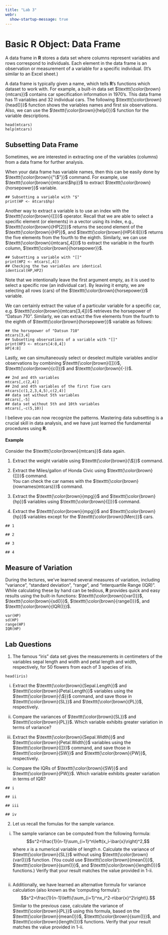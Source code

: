 ```yaml
---
title: "Lab 3"
webr:
  show-startup-message: true
---
```


::: hidden
\let\OldTexttt\texttt
\renewcommand{\txt}[1]{\OldTexttt{\color{brown}{#1}}}
:::

# Basic **R** Object: Data Frame

A data frame in **R** stores a data set where columns represent variables and rows correspond to individuals. Each element in the data frame is an observation or measurement of a variable for a specific individual. (It’s similar to an Excel sheet.)

A data frame is typically given a name, which tells **R**'s functions which dataset to work with. For example, a built-in data set $\texttt{\color{brown}{mtcars}}$ contains car specification information in 1970's. This data frame has 11 variables and 32 individual cars. The following $\texttt{\color{brown}{head()}}$ function shows the variables names and first six observations. Also, we can use the $\texttt{\color{brown}{help()}}$ function for the variable descriptions.

```webr-r
head(mtcars)
help(mtcars)
```

## Subsetting Data Frame

Sometimes, we are interested in extracting one of the variables (columns) from a data frame for further analysis.

When your data frame has variable names, then this can be easily done by $\texttt{\color{brown}{"\$"}}$ command. For example, use $\texttt{\color{brown}{mtcars\$hp}}$ to extract $\texttt{\color{brown}{horsepower}}$ variable.

```webr-r
## Subsetting a variable with "$"
print(HP <- mtcars$hp)
```

Another way to extract a variable is to use an index with the $\texttt{\color{brown}{[]}}$ operator. Recall that we are able to select a specific element (or elements) in a vector using its index, e.g., $\texttt{\color{brown}{HP[2]}}$ returns the second element of the $\texttt{\color{brown}{HP}}$, and $\texttt{\color{brown}{HP[4:8]}}$ returns the five elements from the fourth to the eighth. Similarly, we can use $\texttt{\color{brown}{mtcars[,4]}}$ to extract the variable in the fourth column, $\texttt{\color{brown}{horsepower}}$.

```webr-r
## Subsetting a variable with "[]"
print(HP2 <- mtcars[,4])
## Checking the two variables are identical
identical(HP,HP2)
```

Note that we intentionally leave the first argument empty, as it is used to select a specific row (an individual car). By leaving it empty, we are selecting all rows (cars) of the $\texttt{\color{brown}{horsepower}}$ variable.

We can certainly extract the value of a particular variable for a specific car, e.g. $\texttt{\color{brown}{mtcars[3,4]}}$ retrieves the horsepower of "Datsun 710". Similarly, we can extract the five elements from the fourth to the eighth of $\texttt{\color{brown}{horsepower}}$ variable as follows:

```webr-r
## the horsepower of "Datsun 710"
mtcars[3,4]
## Subsetting observations of a variable with "[]"
print(HP3 <- mtcars[4:8,4])
HP[4:8]
```

Lastly, we can simultaneously select or deselect multiple variables and/or observations by combining $\texttt{\color{brown}{[]}}$, $\texttt{\color{brown}{c()}}$ and $\texttt{\color{brown}{-}}$.

```webr-r
## 2nd and 4th variables
mtcars[,c(2,4)]
## 2nd and 4th variables of the first five cars
mtcars[c(1,2,3,4,5),c(2,4)]
## data set without 5th variables
mtcars[,-5]
## data set without 5th and 10th variables
mtcars[,-c(5,10)]
```

I believe you can now recognize the patterns. Mastering data subsetting is a crucial skill in data analysis, and we have just learned the fundamental procedures using **R**.

#### Example

Consider the $\texttt{\color{brown}{mtcars}}$ data again.

1.  Extract the weight variable using $\texttt{\color{brown}{\$}}$ command.

2.  Extract the Miles/gallon of Honda Civic using $\texttt{\color{brown}{[]}}$ command.\
    You can check the car names with the $\texttt{\color{brown}{rownames(mtcars)}}$ command.

3.  Extract the $\texttt{\color{brown}{mpg}}$ and $\texttt{\color{brown}{hp}}$ variables using $\texttt{\color{brown}{[]}}$ command.

4.  Extract the $\texttt{\color{brown}{mpg}}$ and $\texttt{\color{brown}{hp}}$ variables except for the $\texttt{\color{brown}{Merc}}$ cars.

```webr-r
## 1

## 2

## 3

## 4

```

## Measure of Variation

During the lectures, we've learned several measures of variation, including "variance", "standard deviation", "range", and "interquartile Range (IQR)". While calculating these by hand can be tedious, **R** provides quick and easy results using the built-in functions: $\texttt{\color{brown}{var()}}$, $\texttt{\color{brown}{sd()}}$, $\texttt{\color{brown}{range()}}$, and $\texttt{\color{brown}{IQR()}}$.

```webr-r
var(HP)
sd(HP)
range(HP)
IQR(HP)
```

## Lab Questions

1.  The famous "iris" data set gives the measurements in centimeters of the variables sepal length and width and petal length and width, respectively, for 50 flowers from each of 3 species of iris.

```webr-r
head(iris)
```

i)  Extract the $\texttt{\color{brown}{Sepal.Length}}$ and $\texttt{\color{brown}{Petal.Length}}$ variables using the $\texttt{\color{brown}{\$}}$ command, and save those in $\texttt{\color{brown}{SL}}$ and $\texttt{\color{brown}{PL}}$, respectively.

ii) Compare the variances of $\texttt{\color{brown}{SL}}$ and $\texttt{\color{brown}{PL}}$. Which variable exhibits greater variation in terms of variance?

iii) Extract the $\texttt{\color{brown}{Sepal.Width}}$ and $\texttt{\color{brown}{Petal.Width}}$ variables using the $\texttt{\color{brown}{[]}}$ command, and save those in $\texttt{\color{brown}{SW}}$ and $\texttt{\color{brown}{PW}}$, respectively.

iv) Compare the IQRs of $\texttt{\color{brown}{SW}}$ and $\texttt{\color{brown}{PW}}$. Which variable exhibits greater variation in terms of IQR?

```webr-r
## i

## ii

## iii

## iv

```

<!-- -->

2.  Let us recall the fomulas for the sample variance.

<!-- -->

i)  The sample variance can be computed from the following formula: $$s^2=\frac{1}{n-1}\sum_{i=1}^n\left(x_i-\bar{x}\right)^2,$$ where $x$ is a numerical variable of length $n$. Calculate the variance of $\texttt{\color{brown}{SL}}$ without using $\texttt{\color{brown}{var()}}$ function. (You could use $\texttt{\color{brown}{mean()}}$, $\texttt{\color{brown}{sum()}}$, and $\texttt{\color{brown}{length()}}$ functions.) Verify that your result matches the value provided in 1-ii.

```webr-r

```

ii) Additionally, we have learned an alternative formula for variance calculation (also known as the 'computing formula'): $$s^2=\frac{1}{n-1}\left\{\sum_{i=1}^nx_i^2-n\bar{x}^2\right\}.$$ Similar to the previous case, calculate the variance of $\texttt{\color{brown}{PL}}$ using this formula, based on the $\texttt{\color{brown}{mean()}}$, $\texttt{\color{brown}{sum()}}$, and $\texttt{\color{brown}{length()}}$ functions. Verify that your result matches the value provided in 1-ii.

```webr-r

```
